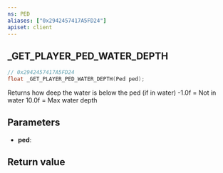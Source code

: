 ```yaml
---
ns: PED
aliases: ["0x2942457417A5FD24"]
apiset: client
---
```

## _GET_PLAYER_PED_WATER_DEPTH

```c
// 0x2942457417A5FD24
float _GET_PLAYER_PED_WATER_DEPTH(Ped ped);
```

Returns how deep the water is below the ped (if in water)
-1.0f = Not in water
10.0f = Max water depth

## Parameters
* **ped**:

## Return value